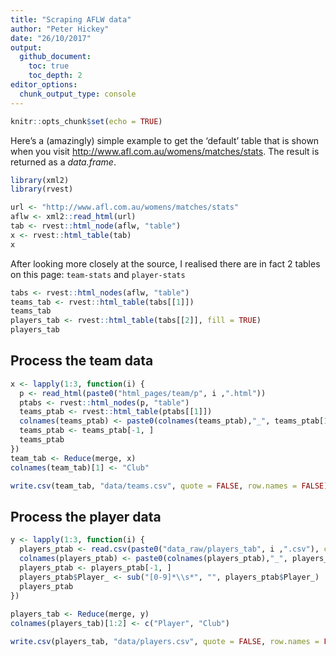 ```yaml
---
title: "Scraping AFLW data"
author: "Peter Hickey"
date: "26/10/2017"
output:
  github_document:
    toc: true
    toc_depth: 2
editor_options: 
  chunk_output_type: console
---
```


```r
knitr::opts_chunk$set(echo = TRUE)
```

Here's a (amazingly) simple example to get the 'default' table that is shown 
when you visit [http://www.afl.com.au/womens/matches/stats](http://www.afl.com.au/womens/matches/stats). The result is returned as a _data.frame_.

```r
library(xml2)
library(rvest)

url <- "http://www.afl.com.au/womens/matches/stats"
aflw <- xml2::read_html(url)
tab <- rvest::html_node(aflw, "table")
x <- rvest::html_table(tab)
x
```

After looking more closely at the source, I realised there are in fact 2 tables
on this page: `team-stats` and `player-stats`

```r
tabs <- rvest::html_nodes(aflw, "table")
teams_tab <- rvest::html_table(tabs[[1]])
teams_tab
players_tab <- rvest::html_table(tabs[[2]], fill = TRUE)
players_tab
```

## Process the team data

```r
x <- lapply(1:3, function(i) {
  p <- read_html(paste0("html_pages/team/p", i ,".html"))
  ptabs <- rvest::html_nodes(p, "table")
  teams_ptab <- rvest::html_table(ptabs[[1]])
  colnames(teams_ptab) <- paste0(colnames(teams_ptab),"_", teams_ptab[1, ])
  teams_ptab <- teams_ptab[-1, ] 
  teams_ptab
})
team_tab <- Reduce(merge, x)
colnames(team_tab)[1] <- "Club"

write.csv(team_tab, "data/teams.csv", quote = FALSE, row.names = FALSE)
```

## Process the player data

```r

y <- lapply(1:3, function(i) {
  players_ptab <- read.csv(paste0("data_raw/players_tab", i ,".csv"), check.names =      FALSE,stringsAsFactors = FALSE, quote ="", header = TRUE)
  colnames(players_ptab) <- paste0(colnames(players_ptab),"_", players_ptab[1, ])
  players_ptab <- players_ptab[-1, ]
  players_ptab$Player_ <- sub("[0-9]*\\s*", "", players_ptab$Player_)
  players_ptab
})
  
players_tab <- Reduce(merge, y)
colnames(players_tab)[1:2] <- c("Player", "Club")

write.csv(players_tab, "data/players.csv", quote = FALSE, row.names = FALSE)
```

